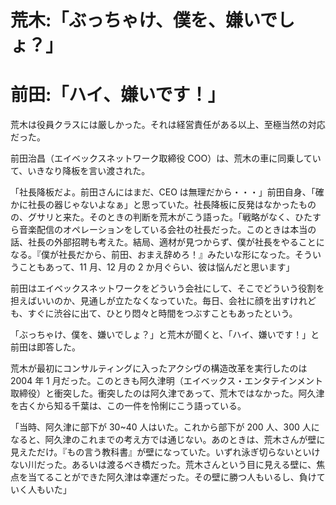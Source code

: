 # 荒木:「ぶっちゃけ、僕を、嫌いでしょ？」

# 前田:「ハイ、嫌いです！」

荒木は役員クラスには厳しかった。それは経営責任がある以上、至極当然の対応だった。

前田治昌（エイベックスネットワーク取締役 COO）は、荒木の車に同乗していて、いきなり降板を言い渡された。

「社長降板だよ。前田さんにはまだ、CEO は無理だから・・・」前田自身、「確かに社長の器じゃないよなぁ」と思っていた。社長降板に反発はなかったものの、グサリと来た。そのときの判断を荒木がこう語った。「戦略がなく、ひたすら音楽配信のオペレーションをしている会社の社長だった。このときは本当の話、社長の外部招聘も考えた。結局、適材が見つからず、僕が社長をやることになる。『僕が社長だから、前田、おまえ辞めろ！』みたいな形になった。そういうこともあって、11 月、12 月の 2 か月ぐらい、彼は悩んだと思います」

前田はエイベックスネットワークをどういう会社にして、そこでどういう役割を担えばいいのか、見通しが立たなくなっていた。毎日、会社に顔を出すけれども、すぐに渋谷に出て、ひとり悶々と時間をつぶすこともあったという。

「ぶっちゃけ、僕を、嫌いでしょ？」と荒木が聞くと、「ハイ、嫌いです！」と前田は即答した。

荒木が最初にコンサルティングに入ったアクシヴの構造改革を実行したのは 2004 年 1 月だった。このときも阿久津明（エイベックス・エンタテインメント取締役）と衝突した。衝突したのは阿久津であって、荒木ではなかった。阿久津を古くから知る千葉は、この一件を怜悧にこう語っている。

「当時、阿久津に部下が 30~40 人はいた。これから部下が 200 人、300 人になると、阿久津のこれまでの考え方では通じない。あのときは、荒木さんが壁に見えただけ。『もの言う教科書』が壁になっていた。いずれ泳ぎ切らないといけない川だった。あるいは渡るべき橋だった。荒木さんという目に見える壁に、焦点を当てることができた阿久津は幸運だった。その壁に勝つ人もいるし、負けていく人もいた」
